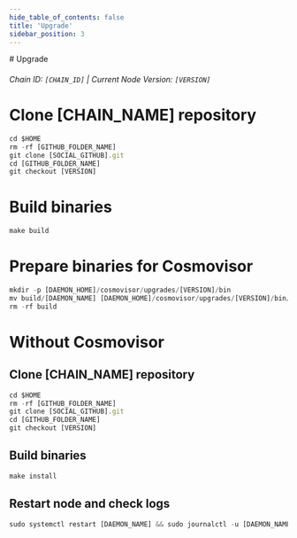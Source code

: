 ```yaml
---
hide_table_of_contents: false
title: 'Upgrade'
sidebar_position: 3
---
```


<div class="h1-with-icon icon-[CHAIN_SYSTEM_NAME]">
  # Upgrade
</div>

###### Chain ID: `[CHAIN_ID]` | Current Node Version: `[VERSION]`

# Clone [CHAIN_NAME] repository

```js
cd $HOME
rm -rf [GITHUB_FOLDER_NAME]
git clone [SOCIAL_GITHUB].git
cd [GITHUB_FOLDER_NAME]
git checkout [VERSION]
```

# Build binaries

```js
make build
```

# Prepare binaries for Cosmovisor

```js
mkdir -p [DAEMON_HOME]/cosmovisor/upgrades/[VERSION]/bin
mv build/[DAEMON_NAME] [DAEMON_HOME]/cosmovisor/upgrades/[VERSION]/bin/
rm -rf build
```

# Without Cosmovisor

## Clone [CHAIN_NAME] repository

```js
cd $HOME
rm -rf [GITHUB_FOLDER_NAME]
git clone [SOCIAL_GITHUB].git
cd [GITHUB_FOLDER_NAME]
git checkout [VERSION]
```

## Build binaries

```js
make install
```

## Restart node and check logs

```js
sudo systemctl restart [DAEMON_NAME] && sudo journalctl -u [DAEMON_NAME] -f --no-hostname -o cat
```
